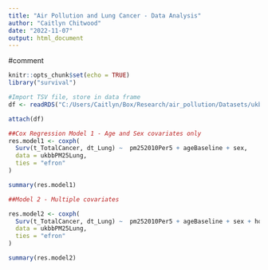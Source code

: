 ```yaml
---
title: "Air Pollution and Lung Cancer - Data Analysis"
author: "Caitlyn Chitwood"
date: "2022-11-07"
output: html_document
---
```

#comment
```r
knitr::opts_chunk$set(echo = TRUE)
library("survival")
```

```r
#Import TSV file, store in data frame
df <- readRDS("C:/Users/Caitlyn/Box/Research/air_pollution/Datasets/ukbbPM25Lung.rds")

attach(df)
```


```r
##Cox Regression Model 1 - Age and Sex covariates only
res.model1 <- coxph(
  Surv(t_TotalCancer, dt_Lung) ~  pm252010Per5 + ageBaseline + sex,
  data = ukbbPM25Lung,
  ties = "efron"
)

summary(res.model1)
```

```r
##Model 2 - Multiple covariates

res.model2 <- coxph(
  Surv(t_TotalCancer, dt_Lung) ~  pm252010Per5 + ageBaseline + sex + householdIncomeCat + education + bmiCat + smokingCat +  exposeSmokeHomeImputed + lungFamilyHistory ,
  data = ukbbPM25Lung,
  ties = "efron"
)

summary(res.model2)
```
